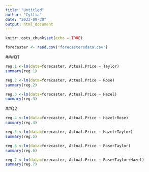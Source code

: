```yaml
---
title: "Untitled"
author: "Cyllia"
date: "2023-09-30"
output: html_document
---
```


```r
knitr::opts_chunk$set(echo = TRUE)
```

```r
forecaster <- read.csv("forecastersdata.csv")
```


###Q1
```r
reg.1 <-lm(data=forecaster, Actual.Price ~ Taylor)
summary(reg.1)
```
```r
reg.2 <-lm(data=forecaster, Actual.Price ~ Rose)
summary(reg.2)
```
```r
reg.3 <-lm(data=forecaster, Actual.Price ~ Hazel)
summary(reg.3)
```

##Q2
```r
reg.4 <-lm(data=forecaster, Actual.Price ~ Hazel+Rose)
summary(reg.4)
```
```r
reg.5 <-lm(data=forecaster, Actual.Price ~ Hazel+Taylor)
summary(reg.5)
```

```r
reg.6 <-lm(data=forecaster, Actual.Price ~ Rose+Taylor)
summary(reg.6)
```
```r
reg.7 <-lm(data=forecaster, Actual.Price ~ Rose+Taylor+Hazel)
summary(reg.7)
```